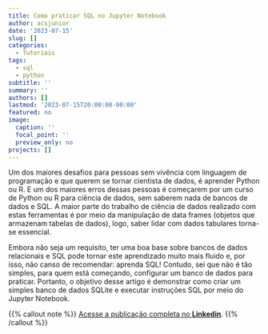 ```yaml
---
title: Como praticar SQL no Jupyter Notebook
author: acsjunior
date: '2023-07-15'
slug: []
categories:
  - Tutoriais
tags:
  - sql
  - python
subtitle: ''
summary: ''
authors: []
lastmod: '2023-07-15T20:00:00-00:00'
featured: no
image:
  caption: ''
  focal_point: ''
  preview_only: no
projects: []
---
```


Um dos maiores desafios para pessoas sem vivência com linguagem de programação e que querem se tornar cientista de dados, é aprender Python ou R. E um dos maiores erros dessas pessoas é começarem por um curso de Python ou R para ciência de dados, sem saberem nada de bancos de dados e SQL. A maior parte do trabalho de ciência de dados realizado com estas ferramentas é por meio da manipulação de data frames (objetos que armazenam tabelas de dados), logo, saber lidar com dados tabulares torna-se essencial.

Embora não seja um requisito, ter uma boa base sobre bancos de dados relacionais e SQL pode tornar este aprendizado muito mais fluido e, por isso, não canso de recomendar: aprenda SQL! Contudo, sei que não é tão simples, para quem está começando, configurar um banco de dados para praticar. Portanto, o objetivo desse artigo é demonstrar como criar um simples banco de dados SQLite e executar instruções SQL por meio do Jupyter Notebook.

{{% callout note %}}
[Acesse a publicação completa no **Linkedin**](https://www.linkedin.com/pulse/como-praticar-sql-jupyter-notebook-ant%2525C3%2525B3nio-c-da-silva-j%2525C3%2525BAnior%3FtrackingId=3EBR16lwRkOGJmSA3Dg4vQ%253D%253D/?trackingId=3EBR16lwRkOGJmSA3Dg4vQ%3D%3D).
{{% /callout %}}
